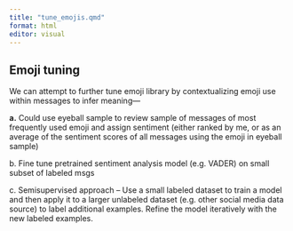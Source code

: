 ```yaml
---
title: "tune_emojis.qmd"
format: html
editor: visual
---
```


## Emoji tuning

We can attempt to further tune emoji library by contextualizing emoji use within messages to infer meaning—

**a.** Could use eyeball sample to review sample of messages of most frequently used emoji and assign sentiment (either ranked by me, or as an average of the sentiment scores of all messages using the emoji in eyeball sample)

b\. Fine tune pretrained sentiment analysis model (e.g. VADER) on small subset of labeled msgs

c\. Semisupervised approach – Use a small labeled dataset to train a model and then apply it to a larger unlabeled dataset (e.g. other social media data source) to label additional examples. Refine the model iteratively with the new labeled examples.
